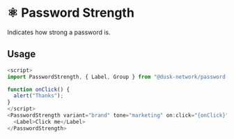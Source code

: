
<Meta title="Docs/Components/Molecules/Password Strength" />

# ⚛️ Password Strength

Indicates how strong a password is.

## Usage

```js
<script>
import PasswordStrength, { Label, Group } from "@dusk-network/password-strength";

function onClick() {
  alert("Thanks");
}
</script>
<PasswordStrength variant="brand" tone="marketing" on:click="{onClick}">
  <Label>Click me</Label>
</PasswordStrength>
```
